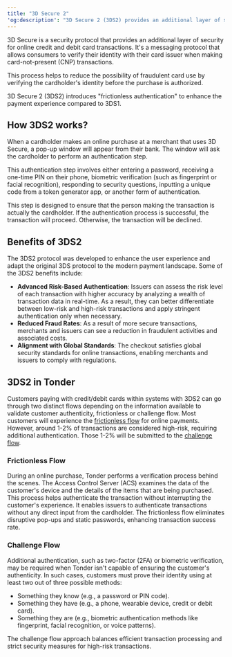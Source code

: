 ```yaml
---
title: "3D Secure 2"
'og:description': "3D Secure 2 (3DS2) provides an additional layer of security for online credit and debit card transactions, ensuring secure and authenticated transactions to reduce fraud and enhance customer experience."
---
```


3D Secure is a security protocol that provides an additional layer of security for online credit and debit card transactions. It's a messaging protocol that allows consumers to verify their identity with their card issuer when making card-not-present (CNP) transactions. 

This process helps to reduce the possibility of fraudulent card use by verifying the cardholder's identity before the purchase is authorized. 

<Note>
  3D Secure 2 (3DS2) introduces "frictionless authentication" to enhance the payment experience compared to 3DS1.
</Note>

## How 3DS2 works?

When a cardholder makes an online purchase at a merchant that uses 3D Secure, a pop-up window will appear from their bank. The window will ask the cardholder to perform an authentication step. 

<Info>
  This authentication step involves either entering a password, receiving a one-time PIN on their phone, biometric verification (such as fingerprint or facial recognition), responding to security questions, inputting a unique code from a token generator app, or another form of authentication.
</Info>

This step is designed to ensure that the person making the transaction is actually the cardholder. If the authentication process is successful, the transaction will proceed. Otherwise, the transaction will be declined.

## Benefits of 3DS2

The 3DS2 protocol was developed to enhance the user experience and adapt the original 3DS protocol to the modern payment landscape. Some of the 3DS2  benefits include:

- **Advanced Risk-Based Authentication**: Issuers can assess the risk level of each transaction with higher accuracy by analyzing a wealth of transaction data in real-time. As a result, they can better differentiate between low-risk and high-risk transactions and apply stringent authentication only when necessary. 
- **Reduced Fraud Rates**: As a result of more secure transactions, merchants and issuers can see a reduction in fraudulent activities and associated costs.
- **Alignment with Global Standards**: The checkout satisfies global security standards for online transactions, enabling merchants and issuers to comply with regulations.

## 3DS2 in Tonder

Customers paying with credit/debit cards within systems with 3DS2 can go through two distinct flows depending on the information available to validate customer authenticity, frictionless or challenge flow. Most customers will experience the [frictionless flow](#frictionless-flow) for online payments. However, around 1-2% of transactions are considered high-risk, requiring additional authentication. Those 1-2% will be submitted to the [challenge flow](#challenge-flow).

### Frictionless Flow

During an online purchase, Tonder performs a verification process behind the scenes. The Access Control Server (ACS) examines the data of the customer's device and the details of the items that are being purchased. This process helps authenticate the transaction without interrupting the customer's experience. It enables issuers to authenticate transactions without any direct input from the cardholder. The frictionless flow eliminates disruptive pop-ups and static passwords, enhancing transaction success rate.

### Challenge Flow

Additional authentication, such as two-factor (2FA) or biometric verification, may be required when Tonder isn't capable of ensuring the customer's authenticity. In such cases, customers must prove their identity using at least two out of three possible methods: 

- Something they know (e.g., a password or PIN code).
- Something they have (e.g., a phone, wearable device, credit or debit card).
- Something they are (e.g., biometric authentication methods like fingerprint, facial recognition, or voice patterns). 

The challenge flow approach balances efficient transaction processing and strict security measures for high-risk transactions.